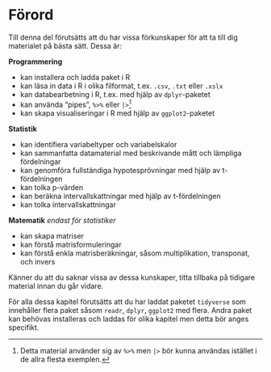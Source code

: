 # Förord {.unnumbered}

Till denna del förutsätts att du har vissa förkunskaper för att ta till dig materialet på bästa sätt. Dessa är:

**Programmering**

- kan installera och ladda paket i R
- kan läsa in data i R i olika filformat, t.ex. `.csv`, `.txt` eller `.xslx`
- kan databearbetning i R, t.ex. med hjälp av `dplyr`-paketet
- kan använda "pipes", ` %>% ` eller ` |> `^[Detta material använder sig av ` %>% ` men `|>` bör kunna användas istället i de allra flesta exemplen.]
- kan skapa visualiseringar i R med hjälp av `ggplot2`-paketet

**Statistik**

- kan identifiera variabeltyper och variabelskalor
- kan sammanfatta datamaterial med beskrivande mått och lämpliga fördelningar
- kan genomföra fullständiga hypotesprövningar med hjälp av t-fördelningen
- kan tolka p-värden
- kan beräkna intervallskattningar med hjälp av t-fördelningen
- kan tolka intervallskattningar

**Matematik** *endast för statistiker*

- kan skapa matriser
- kan förstå matrisformuleringar
- kan förstå enkla matrisberäkningar, såsom multiplikation, transponat, och invers

Känner du att du saknar vissa av dessa kunskaper, titta tillbaka på tidigare material innan du går vidare.

För alla dessa kapitel förutsätts att du har laddat paketet `tidyverse` som innehåller flera paket såsom `readr`, `dplyr`, `ggplot2` med flera. Andra paket kan behövas installeras och laddas för olika kapitel men detta bör anges specifikt. 
